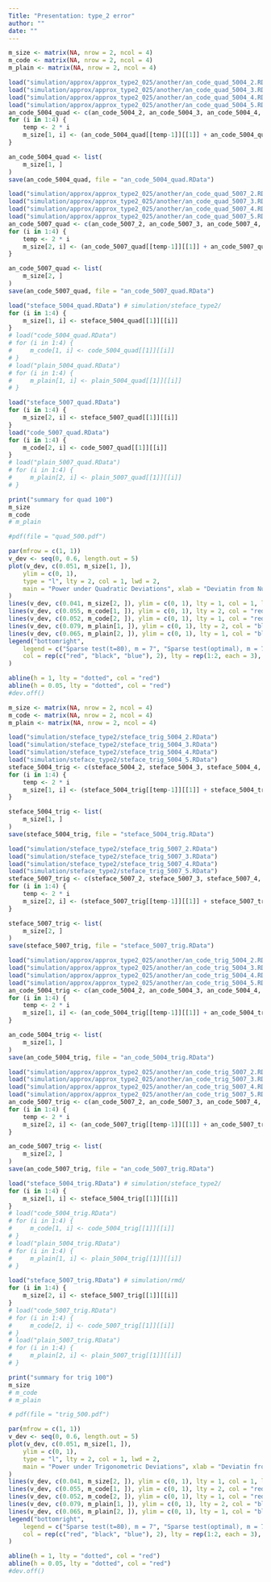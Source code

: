 ```yaml
---
Title: "Presentation: type_2 error"
author: ""
date: ""
---
```


```r
m_size <- matrix(NA, nrow = 2, ncol = 4)
m_code <- matrix(NA, nrow = 2, ncol = 4)
m_plain <- matrix(NA, nrow = 2, ncol = 4)
```

```r
load("simulation/approx/approx_type2_025/another/an_code_quad_5004_2.RData")
load("simulation/approx/approx_type2_025/another/an_code_quad_5004_3.RData")
load("simulation/approx/approx_type2_025/another/an_code_quad_5004_4.RData")
load("simulation/approx/approx_type2_025/another/an_code_quad_5004_5.RData")
an_code_5004_quad <- c(an_code_5004_2, an_code_5004_3, an_code_5004_4, an_code_5004_5)
for (i in 1:4) {
    temp <- 2 * i
    m_size[1, i] <- (an_code_5004_quad[[temp-1]][[1]] + an_code_5004_quad[[temp]][[1]])/2
}

an_code_5004_quad <- list(
    m_size[1, ]
)
save(an_code_5004_quad, file = "an_code_5004_quad.RData")
```

```r
load("simulation/approx/approx_type2_025/another/an_code_quad_5007_2.RData")
load("simulation/approx/approx_type2_025/another/an_code_quad_5007_3.RData")
load("simulation/approx/approx_type2_025/another/an_code_quad_5007_4.RData")
load("simulation/approx/approx_type2_025/another/an_code_quad_5007_5.RData")
an_code_5007_quad <- c(an_code_5007_2, an_code_5007_3, an_code_5007_4, an_code_5007_5)
for (i in 1:4) {
    temp <- 2 * i
    m_size[2, i] <- (an_code_5007_quad[[temp-1]][[1]] + an_code_5007_quad[[temp]][[1]])/2
}

an_code_5007_quad <- list(
    m_size[2, ]
)
save(an_code_5007_quad, file = "an_code_5007_quad.RData")
```

```r
load("steface_5004_quad.RData") # simulation/steface_type2/
for (i in 1:4) {
    m_size[1, i] <- steface_5004_quad[[1]][[i]]
}
# load("code_5004_quad.RData")
# for (i in 1:4) {
#     m_code[1, i] <- code_5004_quad[[1]][[i]]
# }
# load("plain_5004_quad.RData")
# for (i in 1:4) {
#     m_plain[1, i] <- plain_5004_quad[[1]][[i]]
# }
```
```r
load("steface_5007_quad.RData")
for (i in 1:4) {
    m_size[2, i] <- steface_5007_quad[[1]][[i]]
}
load("code_5007_quad.RData")
for (i in 1:4) {
    m_code[2, i] <- code_5007_quad[[1]][[i]]
}
# load("plain_5007_quad.RData")
# for (i in 1:4) {
#     m_plain[2, i] <- plain_5007_quad[[1]][[i]]
# }
```

```r
print("summary for quad 100")
m_size
m_code
# m_plain
```
```r
#pdf(file = "quad_500.pdf")

par(mfrow = c(1, 1))
v_dev <- seq(0, 0.6, length.out = 5)
plot(v_dev, c(0.051, m_size[1, ]),
    ylim = c(0, 1),
    type = "l", lty = 2, col = 1, lwd = 2,
    main = "Power under Quadratic Deviations", xlab = "Deviatin from Null", ylab = "Power, Quadratic Dev."
)
lines(v_dev, c(0.041, m_size[2, ]), ylim = c(0, 1), lty = 1, col = 1, lwd = 2)
lines(v_dev, c(0.055, m_code[1, ]), ylim = c(0, 1), lty = 2, col = "red", lwd = 2)
lines(v_dev, c(0.052, m_code[2, ]), ylim = c(0, 1), lty = 1, col = "red", lwd = 2)
lines(v_dev, c(0.079, m_plain[1, ]), ylim = c(0, 1), lty = 2, col = "blue", lwd = 2)
lines(v_dev, c(0.065, m_plain[2, ]), ylim = c(0, 1), lty = 1, col = "blue", lwd = 2)
legend("bottomright",
    legend = c("Sparse test(t=80), m = 7", "Sparse test(optimal), m = 7", "Original test, m = 7", "Sparse test(t=80), m = 4", "Sparse test(optimal), m = 4", "Original test, m = 4"),
    col = rep(c("red", "black", "blue"), 2), lty = rep(1:2, each = 3), lwd = rep(2, 6)
)

abline(h = 1, lty = "dotted", col = "red")
abline(h = 0.05, lty = "dotted", col = "red")
#dev.off()
```



```r
m_size <- matrix(NA, nrow = 2, ncol = 4)
m_code <- matrix(NA, nrow = 2, ncol = 4)
m_plain <- matrix(NA, nrow = 2, ncol = 4)
```
```r
load("simulation/steface_type2/steface_trig_5004_2.RData")
load("simulation/steface_type2/steface_trig_5004_3.RData")
load("simulation/steface_type2/steface_trig_5004_4.RData")
load("simulation/steface_type2/steface_trig_5004_5.RData")
steface_5004_trig <- c(steface_5004_2, steface_5004_3, steface_5004_4, steface_5004_5)
for (i in 1:4) {
    temp <- 2 * i
    m_size[1, i] <- (steface_5004_trig[[temp-1]][[1]] + steface_5004_trig[[temp]][[1]])/2
}

steface_5004_trig <- list(
    m_size[1, ]
)
save(steface_5004_trig, file = "steface_5004_trig.RData")
```
```r
load("simulation/steface_type2/steface_trig_5007_2.RData")
load("simulation/steface_type2/steface_trig_5007_3.RData")
load("simulation/steface_type2/steface_trig_5007_4.RData")
load("simulation/steface_type2/steface_trig_5007_5.RData")
steface_5007_trig <- c(steface_5007_2, steface_5007_3, steface_5007_4, steface_5007_5)
for (i in 1:4) {
    temp <- 2 * i
    m_size[2, i] <- (steface_5007_trig[[temp-1]][[1]] + steface_5007_trig[[temp]][[1]])/2
}

steface_5007_trig <- list(
    m_size[2, ]
)
save(steface_5007_trig, file = "steface_5007_trig.RData")
```

```r
load("simulation/approx/approx_type2_025/another/an_code_trig_5004_2.RData")
load("simulation/approx/approx_type2_025/another/an_code_trig_5004_3.RData")
load("simulation/approx/approx_type2_025/another/an_code_trig_5004_4.RData")
load("simulation/approx/approx_type2_025/another/an_code_trig_5004_5.RData")
an_code_5004_trig <- c(an_code_5004_2, an_code_5004_3, an_code_5004_4, an_code_5004_5)
for (i in 1:4) {
    temp <- 2 * i
    m_size[1, i] <- (an_code_5004_trig[[temp-1]][[1]] + an_code_5004_trig[[temp]][[1]])/2
}

an_code_5004_trig <- list(
    m_size[1, ]
)
save(an_code_5004_trig, file = "an_code_5004_trig.RData")
```
```r
load("simulation/approx/approx_type2_025/another/an_code_trig_5007_2.RData")
load("simulation/approx/approx_type2_025/another/an_code_trig_5007_3.RData")
load("simulation/approx/approx_type2_025/another/an_code_trig_5007_4.RData")
load("simulation/approx/approx_type2_025/another/an_code_trig_5007_5.RData")
an_code_5007_trig <- c(an_code_5007_2, an_code_5007_3, an_code_5007_4, an_code_5007_5)
for (i in 1:4) {
    temp <- 2 * i
    m_size[2, i] <- (an_code_5007_trig[[temp-1]][[1]] + an_code_5007_trig[[temp]][[1]])/2
}

an_code_5007_trig <- list(
    m_size[2, ]
)
save(an_code_5007_trig, file = "an_code_5007_trig.RData")
```


```r
load("steface_5004_trig.RData") # simulation/steface_type2/
for (i in 1:4) {
    m_size[1, i] <- steface_5004_trig[[1]][[i]]
}
# load("code_5004_trig.RData")
# for (i in 1:4) {
#     m_code[1, i] <- code_5004_trig[[1]][[i]]
# }
# load("plain_5004_trig.RData")
# for (i in 1:4) {
#     m_plain[1, i] <- plain_5004_trig[[1]][[i]]
# }
```
```r
load("steface_5007_trig.RData") # simulation/rmd/
for (i in 1:4) {
    m_size[2, i] <- steface_5007_trig[[1]][[i]]
}
# load("code_5007_trig.RData")
# for (i in 1:4) {
#     m_code[2, i] <- code_5007_trig[[1]][[i]]
# }
# load("plain_5007_trig.RData")
# for (i in 1:4) {
#     m_plain[2, i] <- plain_5007_trig[[1]][[i]]
# }
```

```r
print("summary for trig 100")
m_size
# m_code
# m_plain
```
```r
# pdf(file = "trig_500.pdf")

par(mfrow = c(1, 1))
v_dev <- seq(0, 0.6, length.out = 5)
plot(v_dev, c(0.051, m_size[1, ]),
    ylim = c(0, 1),
    type = "l", lty = 2, col = 1, lwd = 2,
    main = "Power under Trigonometric Deviations", xlab = "Deviatin from Null", ylab = "Power, Quadratic Dev."
)
lines(v_dev, c(0.041, m_size[2, ]), ylim = c(0, 1), lty = 1, col = 1, lwd = 2)
lines(v_dev, c(0.055, m_code[1, ]), ylim = c(0, 1), lty = 2, col = "red", lwd = 2)
lines(v_dev, c(0.052, m_code[2, ]), ylim = c(0, 1), lty = 1, col = "red", lwd = 2)
lines(v_dev, c(0.079, m_plain[1, ]), ylim = c(0, 1), lty = 2, col = "blue", lwd = 2)
lines(v_dev, c(0.065, m_plain[2, ]), ylim = c(0, 1), lty = 1, col = "blue", lwd = 2)
legend("bottomright",
    legend = c("Sparse test(t=80), m = 7", "Sparse test(optimal), m = 7", "Original test, m = 7", "Sparse test(t=80), m = 4", "Sparse test(optimal), m = 4", "Original test, m = 4"),
    col = rep(c("red", "black", "blue"), 2), lty = rep(1:2, each = 3), lwd = rep(2, 6)
)

abline(h = 1, lty = "dotted", col = "red")
abline(h = 0.05, lty = "dotted", col = "red")
#dev.off()
```


